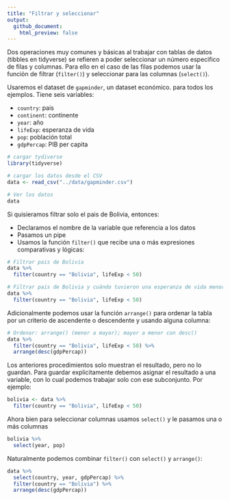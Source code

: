 ```yaml
---
title: "Filtrar y seleccionar"
output: 
  github_document:
    html_preview: false
---
```


Dos operaciones muy comunes y básicas al trabajar con tablas de datos (tibbles en tidyverse) se refieren a poder seleccionar un número especifico de filas y columnas. Para ello en el caso de las filas podemos usar la función de filtrar (`filter()`)  y seleccionar para las columnas (`select()`).

Usaremos el dataset de `gapminder`, un dataset económico. para todos los ejemplos. Tiene seis variables:

- `country`: pais
- `continent`: continente
- `year`: año
- `lifeExp`: esperanza de vida
- `pop`: población total
- `gdpPercap`: PIB per capita

```r
# cargar tydiverse
library(tidyverse)

# cargar los datos desde el CSV
data <- read_csv("../data/gapminder.csv")

# Ver los datos
data
```
Si quisieramos filtrar solo el pais de Bolivia, entonces:

- Declaramos el nombre de la variable que referencia a los datos
- Pasamos un pipe
- Usamos la función `filter()` que recibe una o más expresiones comparativas y lógicas:

```r
# Filtrar pais de Bolivia
data %>%
  filter(country == "Bolivia", lifeExp < 50)
```
```r
# Filtrar pais de Bolivia y cuándo tuvieron una esperanza de vida menor de 50 años
data %>%
  filter(country == "Bolivia", lifeExp < 50)
```
Adicionalmente podemos usar la función `arrange()` para ordenar la tabla por un criterio de ascendente o descendente y usando alguna columna:

```r
# Ordenar: arrange() (menor a mayor); mayor a menor con desc()
data %>%
  filter(country == "Bolivia", lifeExp < 50) %>%
  arrange(desc(gdpPercap))
```
Los anteriores procedimientos solo muestran el resultado, pero no lo guardan. Para guardar explicitamente debemos asignar el resultado a una variable, con lo cual podemos trabajar solo con ese subconjunto. Por ejemplo:

```r
bolivia <- data %>%
  filter(country == "Bolivia", lifeExp < 50)
```


Ahora bien para seleccionar columnas usamos `select()` y le pasamos una o más columnas

```r
bolivia %>%
  select(year, pop)
```
Naturalmente podemos combinar `filter()` con `select()` y `arrange()`:

```r
data %>%
  select(country, year, gdpPercap) %>%
  filter(country == "Bolivia") %>%
  arrange(desc(gdpPercap))
```


